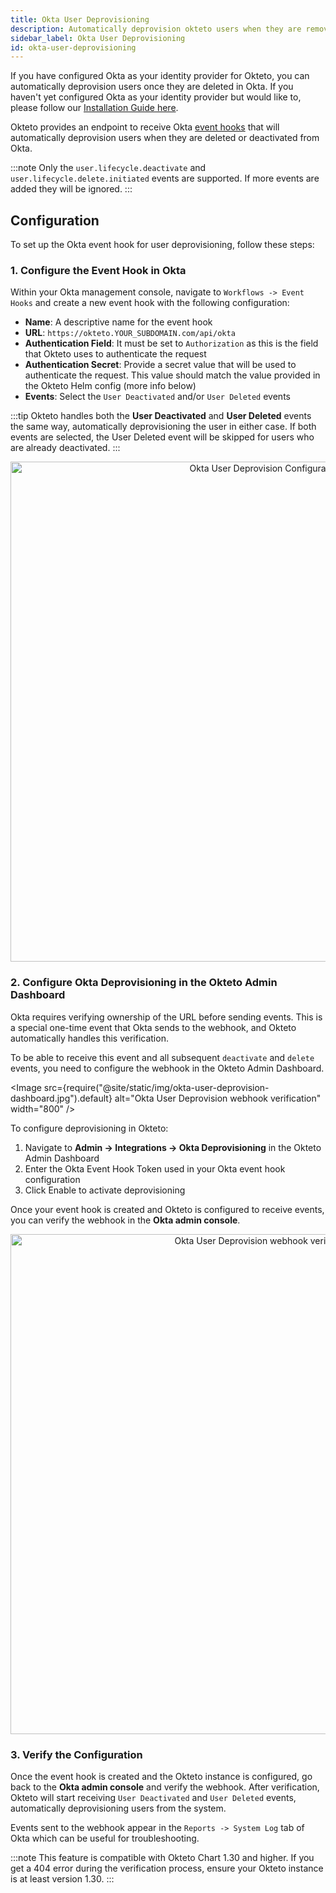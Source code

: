 ```yaml
---
title: Okta User Deprovisioning
description: Automatically deprovision okteto users when they are removed from Okta
sidebar_label: Okta User Deprovisioning
id: okta-user-deprovisioning
---
```



If you have configured Okta as your identity provider for Okteto, you can automatically deprovision users once they are deleted in Okta.
If you haven't yet configured Okta as your identity provider but would like to, please follow our [Installation Guide here](self-hosted/install/auth/okta.mdx).

Okteto provides an endpoint to receive Okta [event hooks](https://help.okta.com/en-us/content/topics/automation-hooks/event-hooks-main.htm) that will automatically deprovision users when they are deleted or deactivated from Okta.

:::note
Only the `user.lifecycle.deactivate` and `user.lifecycle.delete.initiated` events are supported. If more events are added they will be ignored.
:::

## Configuration

To set up the Okta event hook for user deprovisioning, follow these steps:

### 1.	Configure the Event Hook in Okta

Within your Okta management console, navigate to `Workflows -> Event Hooks` and create a new event hook with the following configuration:

- **Name**: A descriptive name for the event hook
- **URL**: `https://okteto.YOUR_SUBDOMAIN.com/api/okta`
- **Authentication Field**: It must be set to `Authorization` as this is the field that Okteto uses to authenticate the request
- **Authentication Secret**: Provide a secret value that will be used to authenticate the request. This value should match the value provided in the Okteto Helm config (more info below)
- **Events**: Select the `User Deactivated` and/or `User Deleted` events

:::tip
Okteto handles both the **User Deactivated** and **User Deleted** events the same way, automatically deprovisioning the user in either case. If both events are selected, the User Deleted event will be skipped for users who are already deactivated.
:::

<p align="center">
  <Image
    src={require("@site/static/img/okta-user-deprovision.png").default}
    alt="Okta User Deprovision Configuration"
     width="800"
  />
</p>

### 2. Configure Okta Deprovisioning in the Okteto Admin Dashboard

Okta requires verifying ownership of the URL before sending events.
This is a special one-time event that Okta sends to the webhook, and Okteto automatically handles this verification.

To be able to receive this event and all subsequent `deactivate` and `delete` events, you need to configure the webhook in the Okteto Admin Dashboard.

<Image
  src={require("@site/static/img/okta-user-deprovision-dashboard.jpg").default}
  alt="Okta User Deprovision webhook verification"
    width="800"
/>

To configure deprovisioning in Okteto:
1. Navigate to **Admin → Integrations → Okta Deprovisioning** in the Okteto Admin Dashboard
1. Enter the Okta Event Hook Token used in your Okta event hook configuration
1. Click Enable to activate deprovisioning

Once your event hook is created and Okteto is configured to receive events, you can verify the webhook in the **Okta admin console**.


<p align="center">
  <Image
    src={require("@site/static/img/okta-user-deprovision-verify.png").default}
    alt="Okta User Deprovision webhook verification"
     width="800"
  />
</p>

### 3. Verify the Configuration

Once the event hook is created and the Okteto instance is configured, go back to the **Okta admin console** and verify the webhook.
After verification, Okteto will start receiving `User Deactivated` and `User Deleted` events, automatically deprovisioning users from the system.

Events sent to the webhook appear in the `Reports -> System Log` tab of Okta which can be useful for troubleshooting.

:::note
This feature is compatible with Okteto Chart 1.30 and higher.
If you get a 404 error during the verification process, ensure your Okteto instance is at least version 1.30.
:::

